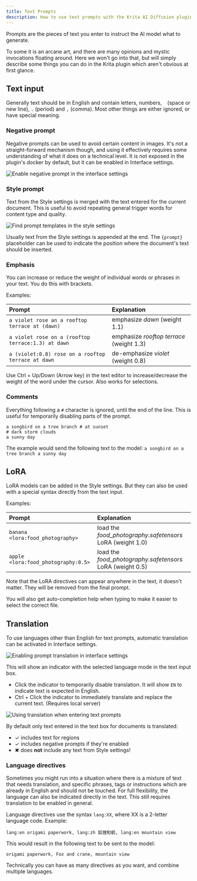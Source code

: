 ```yaml
---
title: Text Prompts
description: How to use text prompts with the Krita AI Diffusion plugin
---
```


Prompts are the pieces of text you enter to instruct the AI model what to
generate.

To some it is an arcane art, and there are many opinions and mystic invocations
floating around. Here we won't go into that, but  will simply describe some
things you can do in the Krita plugin which aren't obvious at first glance.

## Text input

Generally text should be in English and contain letters, numbers, ` ` (space or
new line), `.` (period) and `,` (comma). Most other things are either ignored,
or have special meaning.



### Negative prompt

Negative prompts can be used to avoid certain content in images. It's not a
straight-forward mechanism though, and using it effectively requires some
understanding of what it does on a technical level. It is not exposed in the
plugin's docker by default, but it can be enabled in Interface settings.

![Enable negative prompt in the interface settings](../../assets/prompts/negative-prompt.png)

### Style prompt

Text from the Style settings is merged with the text entered for the current
document. This is useful to avoid repeating general trigger words for content
type and quality.

![Find prompt templates in the style settings](../../assets/prompts/style-prompt.png)

Usually text from the Style settings is appended at the end. The `{prompt}`
placeholder can be used to indicate the position where the document's text
should be inserted.

### Emphasis

You can increase or reduce the weight of individual words or phrases in your
text. You do this with brackets.

Examples:

| Prompt | Explanation |
|:-|:-|
| `a violet rose an a rooftop terrace at (dawn)` | emphasize _dawn_ (weight 1.1) |
| `a violet rose on a (rooftop terrace:1.3) at dawn` | emphasize _rooftop terrace_ (weight 1.3) |
| `a (violet:0.8) rose on a rooftop terrace at dawn` | de-emphasize _violet_ (weight 0.8) |

<Aside type="tip">
Use Ctrl + Up/Down (Arrow key) in the text editor to increase/decrease the
weight of the word under the cursor. Also works for selections.
</Aside>

### Comments

Everything following a `#` character is ignored, until the end of the line.
This is useful for temporarily disabling parts of the prompt.

```
a songbird on a tree branch # at sunset
# dark storm clouds
a sunny day
```
The example would send the following text to the model:
`a songbird on a tree branch a sunny day`

## LoRA

LoRA models can be added in the Style settings. But they can also be used with a
special syntax directly from the text input.

Examples:

| Prompt | Explanation |
|:-|:-|
| `banana <lora:food_photography>` | load the _food_photography.safetensors_ LoRA (weight 1.0) |
| `apple <lora:food_photography:0.5>` | load the _food_photography.safetensors_ LoRA (weight 0.5) |

Note that the LoRA directives can appear anywhere in the text, it doesn't
matter. They will be removed from the final prompt.

You will also get auto-completion help when typing to make it easier to select
the correct file.

## Translation

To use languages other than English for text prompts, automatic translation can
be activated in Interface settings.

![Enabling prompt translation in interface settings](../../assets/prompts/prompt-translation-settings.png)

This will show an indicator with the selected language mode in the text input
box.
* Click the indicator to temporarily disable translation. It will show `EN` to
  indicate text is expected in English.
* Ctrl + Click the indicator to immediately translate and replace the current
  text. (Requires local server)

![Using translation when entering text prompts](../../assets/prompts/prompt-translation.png)

By default only text entered in the text box for documents is translated:
* ✓ includes text for regions
* ✓ includes negative prompts if they're enabled
* ✖ does **not** include any text from Style settings!

### Language directives

Sometimes you might run into a situation where there is a mixture of text that
needs translation, and specific phrases, tags or instructions which are already
in English and should not be touched. For full flexibility, the language can
also be indicated directly in the text. This still requires translation to be
enabled in general.

Language directives use the syntax `lang:XX`, where XX is a 2-letter language
code. Example:
```
lang:en origami paperwork, lang:zh 狐狸和鹤, lang:en mountain view
```
This would result in the following text to be sent to the model:
```
origami paperwork, Fox and crane, mountain view
```

Technically you can have as many directives as you want, and combine multiple
languages.